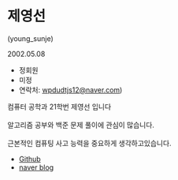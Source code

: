 # 제영선

(young_sunje)

2002.05.08
- 정회원 
- 미정
- 연락처: wpdudtjs12@naver.com)

컴퓨터 공학과 21학번 제영선 입니다 <br></br>
알고리즘 공부와 백준 문제 풀이에 관심이 많습니다.<br></br>
근본적인 컴퓨팅 사고 능력을 중요하게 생각하고있습니다.




- [Github](https://github.com/wodudttjs)
- [naver blog](https://blog.naver.com/young_sunjae)
